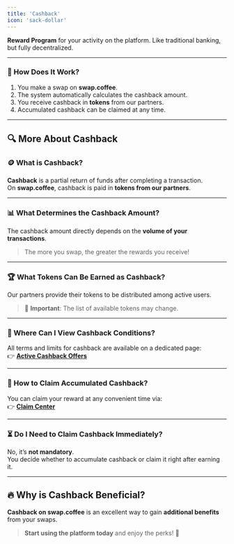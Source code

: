 ```yaml
---
title: 'Cashback'
icon: 'sack-dollar'
---
```



**Reward Program** for your activity on the platform. Like traditional banking, but fully decentralized.

---

### 🚀 How Does It Work?  
1. You make a swap on **swap.coffee**.  
2. The system automatically calculates the cashback amount.  
3. You receive cashback in **tokens** from our partners.  
4. Accumulated cashback can be claimed at any time.  

---

## 🔍 More About Cashback  

### 🪙 What is Cashback?  
**Cashback** is a partial return of funds after completing a transaction.  
On **swap.coffee**, cashback is paid in **tokens from our partners**.  

---

### 📊 What Determines the Cashback Amount?  
The cashback amount directly depends on the **volume of your transactions**.  
> The more you swap, the greater the rewards you receive!  

---

### 🏆 What Tokens Can Be Earned as Cashback?  
Our partners provide their tokens to be distributed among active users.  
> 📜 **Important**: The list of available tokens may change.  

---

### 📄 Where Can I View Cashback Conditions?  
All terms and limits for cashback are available on a dedicated page:  
👉 [**Active Cashback Offers**](https://swap.coffee/cashback)  

---

### 💼 How to Claim Accumulated Cashback?  
You can claim your reward at any convenient time via:  
👉 [**Claim Center**](https://swap.coffee/claim)  

---

### ⏳ Do I Need to Claim Cashback Immediately?  
No, it’s **not mandatory**.  
You decide whether to accumulate cashback or claim it right after earning it.  

---

## 🔥 Why is Cashback Beneficial?  
**Cashback on swap.coffee** is an excellent way to gain **additional benefits** from your swaps.  

> **Start using the platform today** and enjoy the perks! 🚀  
